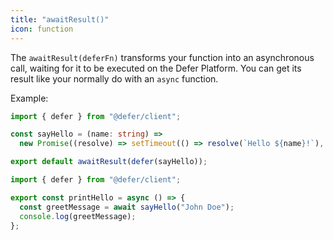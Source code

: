 ```yaml
---
title: "awaitResult()"
icon: function
---
```


The `awaitResult(deferFn)` transforms your function into an asynchronous call,
waiting for it to be executed on the Defer Platform. You can get its result like
your normally do with an `async` function.

Example:

<CodeGroup>

```ts defer/sayHello.ts
import { defer } from "@defer/client";

const sayHello = (name: string) =>
  new Promise((resolve) => setTimeout(() => resolve(`Hello ${name}!`), 5000));

export default awaitResult(defer(sayHello));
```

```ts src/printHello.ts
import { defer } from "@defer/client";

export const printHello = async () => {
  const greetMessage = await sayHello("John Doe");
  console.log(greetMessage);
};
```

</CodeGroup>
